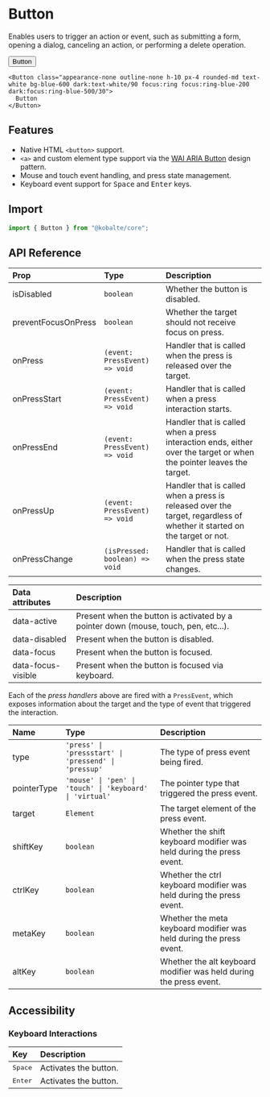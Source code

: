 

# Button

Enables users to trigger an action or event, such as submitting a form, opening a dialog, canceling an action, or performing a delete operation.

<Preview isCentered>
  <Button class="appearance-none outline-none h-10 px-4 rounded-md text-white bg-blue-600 dark:text-white/90 focus:ring focus:ring-blue-200 dark:focus:ring-blue-500/30">
    Button
  </Button>
</Preview>

```tsx
<Button class="appearance-none outline-none h-10 px-4 rounded-md text-white bg-blue-600 dark:text-white/90 focus:ring focus:ring-blue-200 dark:focus:ring-blue-500/30">
  Button
</Button>
```

## Features

- Native HTML `<button>` support.
- `<a>` and custom element type support via the [WAI ARIA Button](https://www.w3.org/WAI/ARIA/apg/patterns/button/) design pattern.
- Mouse and touch event handling, and press state management.
- Keyboard event support for <Kbd>Space</Kbd> and <Kbd>Enter</Kbd> keys.

## Import

```ts
import { Button } from "@kobalte/core";
```

## API Reference

| Prop                | Type                           | Description                                                                                                             |
| :------------------ | :----------------------------- | :---------------------------------------------------------------------------------------------------------------------- |
| isDisabled          | `boolean`                      | Whether the button is disabled.                                                                                         |
| preventFocusOnPress | `boolean`                      | Whether the target should not receive focus on press.                                                                   |
| onPress             | `(event: PressEvent) => void`  | Handler that is called when the press is released over the target.                                                      |
| onPressStart        | `(event: PressEvent) => void`  | Handler that is called when a press interaction starts.                                                                 |
| onPressEnd          | `(event: PressEvent) => void`  | Handler that is called when a press interaction ends, either over the target or when the pointer leaves the target.     |
| onPressUp           | `(event: PressEvent) => void`  | Handler that is called when a press is released over the target, regardless of whether it started on the target or not. |
| onPressChange       | `(isPressed: boolean) => void` | Handler that is called when the press state changes.                                                                    |

| Data attributes    | Description                                                                         |
| :----------------- | :---------------------------------------------------------------------------------- |
| data-active        | Present when the button is activated by a pointer down (mouse, touch, pen, etc...). |
| data-disabled      | Present when the button is disabled.                                                |
| data-focus         | Present when the button is focused.                                                 |
| data-focus-visible | Present when the button is focused via keyboard.                                    |

Each of the _press handlers_ above are fired with a `PressEvent`, which exposes information about the target and the type of event that triggered the interaction.

| Name        | Type                                                     | Description                                                          |
| :---------- | :------------------------------------------------------- | :------------------------------------------------------------------- |
| type        | `'press' \| 'pressstart' \| 'pressend' \| 'pressup'`     | The type of press event being fired.                                 |
| pointerType | `'mouse' \| 'pen' \| 'touch' \| 'keyboard' \| 'virtual'` | The pointer type that triggered the press event.                     |
| target      | `Element`                                                | The target element of the press event.                               |
| shiftKey    | `boolean`                                                | Whether the shift keyboard modifier was held during the press event. |
| ctrlKey     | `boolean`                                                | Whether the ctrl keyboard modifier was held during the press event.  |
| metaKey     | `boolean`                                                | Whether the meta keyboard modifier was held during the press event.  |
| altKey      | `boolean`                                                | Whether the alt keyboard modifier was held during the press event.   |

## Accessibility

### Keyboard Interactions

| Key              | Description           |
| :--------------- | :-------------------- |
| <Kbd>Space</Kbd> | Activates the button. |
| <Kbd>Enter</Kbd> | Activates the button. |
